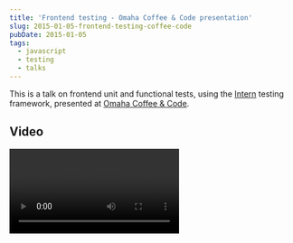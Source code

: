 ```yaml
---
title: 'Frontend testing - Omaha Coffee & Code presentation'
slug: 2015-01-05-frontend-testing-coffee-code
pubDate: 2015-01-05
tags:
  - javascript
  - testing
  - talks
---
```



This is a talk on frontend unit and functional tests, using the [Intern](http://theintern.io) testing framework, presented at [Omaha Coffee & Code](http://www.meetup.com/coffeeandcode/events/216021042/).

## Video

<Video videoId="Fgt_frjlAaQ" />

## References

- [Intern web site](http://theintern.io)
- [Github repo](https://github.com/theintern/intern)
- [Intern tutorial](https://github.com/theintern/intern-tutorial)
- [Intern examples](https://github.com/theintern/intern-examples)

### Update: 2015-01-11

I also gave a short lightning talk at the [Omaha Ruby & Open Source Meetup](http://www.meetup.com/Omaha-Ruby-Meetup/events/196497252/), showing more examples of Intern usage.

<Video videoId="oOssM0DusYc" />
